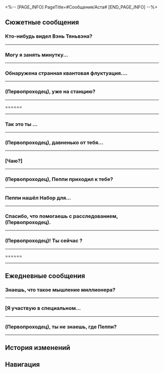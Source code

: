 <%-- [PAGE_INFO]
PageTitle=#Сообщения/Аста#
[END_PAGE_INFO] --%>
{{Сообщение Инфобокс
|id          = 1009
|Изображение = Персонаж Аста Иконка.png
|Тип         = Персонаж
|Отправитель = Аста
|ПодписьСоо  = Больше никаких покупок...
|Фракция     = Космическая станция «Герта»
}}

==Сюжетные сообщения==
===Кто-нибудь видел Вэнь Тяньвэна?===
{{Сообщения
|условие_получения = 
|текст =
:'''Аста:''' Кто-нибудь видел Вэнь Тяньвэна?
:'''Арлан:''' Может, в похищении виноват Легион?
:'''Аста:''' Арлан, поверь мне, никто не захочет похищать вспыльчивого старика. (Первопроходец), тебе это ничего не напоминает?
:{Выбор} На станции есть старики?
::'''(Первопроходец):''' На станции есть ещё старики?
:{Выбор} Кому понадобилось похищать сварливого старика?..
::'''(Первопроходец):''' Кому понадобилось похищать сварливого старика?..
:'''Аста:''' Если будет время, следи за стариком. Он, возможно, тоже путешествует по космосу со своим лучшим другом юности.
:'''Аста:''' Где бы ты его ни {{MC|м=увидел|ж=увидела}}, пожалуйста, дай знать.
}}
----

===Могу я занять минутку...===
{{Сообщения
|условие_получения = 
|текст =
:'''Аста:''' Могу я занять минутку твоего времени, (Первопроходец)? Ты случайно не {{MC|ж=знакома|м=знаком}} с классической поэзией?
:'''Аста:''' Я теперь тоже говорю как поэт прошлого.
:'''Аста:''' Я получила конфиденциальное письмо. Всё хорошо, но я не смогла его прочитать.
:'''Аста:''' Твои познания велики. Помоги мне, когда будет время. Иначе я умру от любопытства.
;{Принятая миссия: Искатели духов}
}}
----

===Обнаружена странная квантовая флуктуация....===
{{Сообщения
|условие_получения = 
|текст =
:'''Аста:''' Обнаружена странная квантовая флуктуация. Ты ведь очевидец. Что случилось?
:{Выбор} Я {{MC|ж=исправила|м=исправил}} диковину.
::'''(Первопроходец):''' Я пару раз {{MC|ж=треснула|м=треснул}} по диковине, и трещина исчезла. Ох, да я {{MC|ж=сама|м=сам}} себе не верю.
::'''Аста:''' ...Я тоже не могу поверить.
:{Выбор} Я и {{MC|ж=сама|м=сам}} не {{MC|ж=поняла|м=понял}}.
::'''(Первопроходец):''' Я пару раз {{MC|ж=треснула|м=треснул}} по диковине, и трещина исчезла. Ох, да я {{MC|ж=сама|м=сам}} себе не верю.
::'''Аста:''' ...Поэтому оно называется «ударным обслуживанием»?
:'''Аста:''' Серверные данные из Паноптикона действительно показывают, что она восстановилась и в данный момент активирована. Он выдаёт стабильные показатели энергии.
:'''Аста:''' Это может быть чистой случайностью, но как-то не похоже это на совпадение. У тебя руки Эоном благословлены, что ли?
:'''Аста:''' Да шучу я. Главное - результат. Я отправила тебе награду, не забудь проверить её.
}}
----

===(Первопроходец), уже {{MC|ж=вернулась|м=вернулся}} на станцию?===
{{Сообщения
|условие_получения = 
|текст =
:'''Аста:''' (Первопроходец), уже {{MC|ж=вернулась|м=вернулся}} на станцию?
:'''Аста:''' Я хочу кое о чём поговорить с тобой.
:'''Аста:''' Если не сложно, можешь зайти ко мне?
:{Выбор} У меня плохое предчувствие...
::'''(Первопроходец):''' У меня плохое предчувствие...
::'''Аста:''' Нет, что ты! Ничего такого, я только хочу обсудить с тобой кое-что.
::'''Аста:''' Просто в переписке это сложно сделать.
:{Выбор} Понятно, возвращаюсь на экспресс.
::'''(Первопроходец):''' Понятно, возвращаюсь на экспресс.
::'''Аста:''' Эй, ну хватит издеваться! Мне правда нужно срочно кое о чём поговорить!
:'''Аста:''' Буду ждать тебя в обычном месте. Пожалуйста, поторопись.
;{Принятая миссия: Неожиданный поворот}
}}
----

======
{{Сообщения
|условие_получения = 
|текст =
:'''Аста:''' [[Файл:Стикер ГПП 11 Доктор Рацио 01.png|80px]]
:'''Аста:''' (Первопроходец), спасибо за поддержку эксперимента с цифровой Гертой.
:'''Аста:''' Средства за эксперимент я уже перевела. Проверь, пришло ли.
:{Выбор} (Спросить о продолжении эксперимента.)
::'''(Первопроходец):''' Кстати, эксперимент можно считать завершённым? Есть новости о дальнейших планах?
::'''Аста:''' Госпоже Герте он показался интересным, но не принёс существенных открытий, поэтому в итоге она велела мне удалить данные.
:{Выбор} ...Снова из своего кармана?
::'''(Первопроходец):''' Какие ещё средства? Снова платишь из своего кармана?
::'''Аста:''' {{tx|Missing sticker}}{{subst:void|<!--SpriteOutput/Emoji/30001.png-->}}
:'''Аста:''' Кстати, что примечательно, госпожа Герта сказала: «Моя цифровая версия оценила участника по имени (Первопроходец) выше, чем я ожидала».
:'''Аста:''' В этом и заключался смысл эксперимента - проверить, обладает ли копия логикой и разумом оригинала.
:'''Аста:''' Как выяснилось, ИИ «Герта» будто... переоценивает людей? Хм, точнее не могу сказать. Но возможно, по этой причине госпожа Герта и решила прекратить эксперимент.
}}
----

===Так это ты {{MC|ж=помогла|м=помог}}...===
{{Сообщения
|условие_получения = 
|текст =
:'''Аста:''' Так это ты {{MC|ж=помогла|м=помог}} Вэнь Шилин с экспериментом?
:{Выбор} Именно.
::'''(Первопроходец):''' В точку! Это я!
::'''Аста:''' Не ожидала, что ты будешь так гордиться собой.
:{Выбор} Не по моей части...
::'''(Первопроходец):''' Кто это? Впервые слышу.
::'''Аста:''' Но ведь в её отчёте напротив графы «Лаборант» было записано твоё имя.
:'''Аста:''' Ох, вы же её избалуете. Даже не знаю, как её отчёт прошёл проверку...
:'''Аста:''' В общем, я приостановлю процесс проверки этого эксперимента, а ты не вмешивайся больше, пожалуйста.
}}
----

===(Первопроходец), давненько от тебя...===
{{Сообщения
|условие_получения = 
|текст =
:'''Аста:''' (Первопроходец), давненько от тебя ничего не было слышно. Говорят, вы сейчас на Лофу Сяньчжоу.
:'''Аста:''' Хотя экспресс существует для Освоения, но я хочу кое-что узнать и о Сяньчжоу.
:'''Аста:''' Ты {{MC|ж=слышала|м=слышал}} о... местном онлайн-чате Сяньчжоу «Красавица-лисичка»?
:{Выбор} Я не очень понимаю...
::'''(Первопроходец):''' Не-а, не {{MC|ж=слышала|м=слышал}}. Интересное что-то?
::'''Аста:''' Хм, не {{MC|ж=слышала|м=слышал}}, значит? Там что-то странное...
:{Выбор} Очень интересно.
::'''(Первопроходец):''' Занятно. Скинь ссылку, я посмотрю.
::'''Аста:''' Если что, это не моя тебе рекомендация.
:'''Аста:''' Ты не {{MC|ж=поняла|м=понял}}. Тут дело в одном из наших исследователей...
:'''Аста:''' Нет-нет, я не говорю, что наш исследователь - красавица-лисичка!
:'''Аста:''' Уф, как всё сложно. Давай, когда выдастся время, ты заглянешь к нам на станцию и мы поболтаем?
:{Выбор} Меня только красавица-лисичка интересует.
::'''(Первопроходец):''' Да причём тут твой исследователь? Меня только красавица-лисичка интересует. Давай встретимся, и ты всё расскажешь.
:{Выбор} Моё время стоит денег.
::'''(Первопроходец):''' А мне точно нужно на космическую станцию? Моё время стоит денег.
::'''Аста:''' А? Собираешь плату, чтобы открыть свой собственный чат-сервис Первопроходцев? Я-то думала, мы друзья.
::'''Аста:''' Хм, я тут посчитала, что моих карманных денег в этом месяце хватит, чтобы тебя нанять! Иди сюда, наймит!
:{Выбор} Я приду, когда у меня будет время.
::'''(Первопроходец):''' Вызываемый абонент недоступен. Я приду, когда у меня будет время.
;{Принятая миссия: Из Сяньчжоу с любовью}
}}
----

===[Чаю?]===
{{Сообщения
|условие_получения = 
|текст =
:'''Аста:''' [[Файл:Стикер ГПП 11 Доктор Рацио 01.png|80px|&lbrack;Чаю?&rbrack;]]
:'''Аста:''' (Первопроходец), помощь нужна.
:{Выбор} Какая?
::'''(Первопроходец):''' Какая?
::'''(Первопроходец):''' [[Файл:Стикер ГПП 07 Пом-Пом 07.png|80px|&lbrack;Недоумение&rbrack;]]
:{Выбор} А подробнее?
::'''(Первопроходец):''' Можешь подробнее объяснить?
:'''Аста:''' Жуань Мэй на космической станции сотворила маленьких созданий, я пока оставила их в Изолированной зоне.
:'''Аста:''' Хочу попросить тебя взрастить этих малышей.
:{Выбор} А почему меня?
::'''(Первопроходец):''' А почему меня? Может, лучше сама займёшься этим?
::'''Аста:''' Из всех, кого я знаю, ты подходишь лучше всего. Да и к тому же... То, что госпожа Жуань Мэй оставила их здесь, в какой-то мере произошло из-за тебя.
:{Выбор} Да на станции столько исследователей...
::'''(Первопроходец):''' И обязательно меня нагружать, когда по всей станции без дела слоняются исследователи?
::'''(Первопроходец):''' [[Файл:Стикер ГПП 07 Пом-Пом 04.png|80px|&lbrack;Отказ&rbrack;]]
::'''Аста:''' Скоро им будет не до отдыха.
:'''Аста:''' Мы со Скрюллумом обновили робоняня, и теперь он будет тебе во всём содействовать. Я тоже буду приглядывать, конечно.
:'''Аста:''' Займись этим, пожалуйста.
;{Принятая миссия: Охота на экзотических питомцев: Взращивание}
}}
----

===(Первопроходец), Пеппи приходил к тебе?===
{{Сообщения
|условие_получения = 
|текст =
:'''Аста:''' (Первопроходец), Пеппи приходил к тебе?
:{Выбор} Нет.
::'''(Первопроходец):''' Нет, а он не в Главной контрольной зоне разве?
::'''Аста:''' Там он бывает в свободное время, а сейчас он на задании.
:{Выбор} А почему он должен прийти ко мне?
::'''(Первопроходец):''' А почему он должен прийти ко мне? Он даже лапу не подаст, если я попрошу. С чего вдруг ему меня искать?
::'''Аста:''' Пеппи уже большой мальчик, самостоятельный.
:'''Аста:''' Недавно украли диковину, и я отправила его к тебе на помощь...
:'''Аста:''' Я видела, что он в хранилище, поэтому подумала, что вы уже встретились.
:{Выбор} Диковину украли?
::'''(Первопроходец):''' Диковину украли? Ведущий исследователь, следует вложиться в апгрейд системы безопасности!
::'''Аста:''' Если проблему можно решить деньгами, то это не проблема. Тут особая ситуация.
:{Выбор} А зачем ты Пеппи ко мне отправила?
::'''(Первопроходец):''' А зачем ты Пеппи ко мне отправила? Раз что-то пропало, то, наверное, нужно в Отдел безопасности обратиться?
:'''Аста:''' Украли Набор для фильтрации счастья, это куб, в котором хранилась радость. Он очень ценится у исследователей.
:'''Аста:''' Я думала начать проверку с исследователей, но госпожа Жуань Мэй вот-вот посетит станцию.
:'''Аста:''' Я боюсь, что это может испортить всё впечатление.
:'''Аста:''' У Пеппи отличный нюх, а ещё он не привлекает внимание, когда бегает по станции. На мой взгляд он лучше всего подходит для расследования.
:'''Аста:''' Я заблокировала и другие зоны на станции, пока все заняты визитом Жуань Мэй.
:'''Аста:''' Только вот... Пеппи пропал. Вдруг с ним что-то случилось? (Первопроходец), поищешь его?
:{Выбор} Я разберусь.
::'''(Первопроходец):''' Ерунда, я разберусь.
::'''Аста:''' Спасибо! Отправлю тебе координаты его расположения.
:{Выбор} Человек собаке друг, да?
::'''(Первопроходец):''' Прямо какое-то дежавю...
::'''Аста:''' Да ладно тебе, Пеппи послушный.
:'''Аста:''' А, кстати, чуть не забыла. Я установила Пеппи устройство, сделанное на заказ. Когда найдёшь его, не забудь активировать маячок - там сюрприз.
}}
----

===Пеппи нашёл Набор для...===
{{Сообщения
|условие_получения = 
|текст =
:'''Аста:''' Пеппи нашёл Набор для фильтрации счастья. Знаю, что всё это благодаря тебе, (Первопроходец).
:'''Аста:''' Один он бы не справился.
:'''Аста:''' С тех пор как он вернулся, хвалит тебя не переставая.
:{Выбор} Гав-гав-гав?
::'''(Первопроходец):''' Хвалит? Как это?
::'''Аста:''' В следующий раз {{MC|ж=сама|м=сам}} у него спросишь.
:{Выбор} Да пустяки.
::'''(Первопроходец):''' Ой, да ладно тебе, ни к чему эти благодарности. {{MC|ж=Помогла|м=Помог}} и ладно.
::'''Аста:''' [[Файл:Стикер ГПП 11 Доктор Рацио 01.png|80px|&lbrack;Чаю?&rbrack;]]
:'''Аста:''' Ладно, хватит про Пеппи. Вообще я кое-что другое хотела с тобой обсудить.
:'''Аста:''' Возвращайся и поговори с робонянем, там что-то удивительное обнаружилось.
:{Выбор} Насколько удивительное?
::'''(Первопроходец):''' Насколько удивительное?
:{Выбор} Иду-иду.
::'''(Первопроходец):''' Иду-иду.
:'''Аста:''' Сходи и узнаешь. Не буду ничего рассказывать, чтобы не испортить сюрприз.
}}
----

===Спасибо, что помогаешь с расследованием, (Первопроходец).===
{{Сообщения
|условие_получения = 
|текст =
:'''Аста:''' Спасибо, что помогаешь с расследованием, (Первопроходец).
:'''Аста:''' Кстати, ты {{MC|ж=видела|м=видел}} создание, похожее на госпожу Герту? Забавно, правда? Вы общались уже?
:{Выбор} (Рассказать, что произошло в тот день)
:'''(Первопроходец):''' А, ты про Булочку С Глицинией. Она действительно похожа на Герту. Даже характер у них одинаковый.
:'''(Первопроходец):''' А ещё она тоже любит науку. В тот день она привела с собой приятелей, и рассказала, что хочет закончить с проектом по генетическому секвенированию, поэтому попросила, чтобы я {{MC|ж=взрастила|м=взрастил}} ей побольше созданий для исследований.
:'''Аста:''' [[Файл:Стикер ГПП 07 Пом-Пом 08.png|80px|&lbrack;Шок&rbrack;]]
:'''Аста:''' Только я не очень понимаю, почему госпожа Жуань Мэй решила создать похожую на госпожу Герту малышку.
:'''Аста:''' Но больше всего меня интересуют... «приятели», которых ты {{MC|ж=упомянула|м=упомянул}}. Они тоже на кого-то похожи?
:{Выбор} Да, но не так сильно.
::'''(Первопроходец):''' Да, но не так сильно. Будто, знаешь, когда на улице встречаешь кого-то в такой же одежде, как у тебя. Вроде и похоже, конечно, но не на сто процентов.
:{Выбор} Да, просто один в один.
::'''(Первопроходец):''' Да! Просто один в один! Нарекаю их Мини-Герта и Мини-Мэй!
:'''Аста:''' Эти малышки особенные. У них... Я получила отчёт от робоняня.
:'''Аста:''' Кстати! Робонянь хочет с тобой увидеться. Похоже что-то произошло с похожей на госпожу Герту малышкой.
:'''Аста:''' Не знаю, чем они занимаются... У меня своих дел полно, совсем времени нет. Ну и робот говорит, что хочет видеть именно тебя, ох... (Первопроходец), сходи, как время будет.
:{Выбор} Это в стиле Герты...
::'''(Первопроходец):''' Это в стиле Герты...
:{Выбор} Уже бегу.
::'''(Первопроходец):''' Уже бегу.
:'''Аста:''' Ага
}}
----

===(Первопроходец)! Ты сейчас {{MC|ж=занята|м=занят}}?===
{{Сообщения
|условие_получения = 
|текст =
:'''Аста:''' (Первопроходец)! Ты сейчас {{MC|ж=занята|м=занят}}?
:{Выбор} Ничего особенного, а что?
::'''(Первопроходец):''' Более-менее {{MC|ж=свободна|м=свободен}}.
:{Выбор} А что такое?
::'''(Первопроходец):''' Зависит от того, что тебе нужно.
:'''Аста:''' Пеппи говорит, ты {{MC|ж=обошла|м=обошёл}} его по рейтингу.
:'''Аста:''' Я тебе заплачу, если согласишься стать тренером Пеппи.
:{Выбор} Собака и человек - разные существа...
::'''(Первопроходец):''' Конечно, я помогу.
::'''(Первопроходец):''' Но люди и собаки устроены по-разному. Боюсь, мой опыт ему не поможет.
:{Выбор} С удовольствием!
::'''(Первопроходец):''' Хорошо. Если Пеппи стремится к прогрессу, я с ним позанимаюсь.
::'''(Первопроходец):''' Ты обратилась по адресу. Я с удовольствием.
:'''Аста:''' Я спросила госпожу Химеко. Похоже, вы очень заняты.
:'''Аста:''' Поговорим в другой раз. Это не срочно.
:'''Аста:''' Будет время, проведай Пеппи. Он очень скучает по тебе.
}}
----

======
{{Сообщения
|условие_получения = 
|текст =
:'''Аста:''' [[Файл:Стикер ГПП 11 Доктор Рацио 01.png|80px]]
:'''Аста:''' асв перивд вмсчв\(^o^)/~9шлж щзпр
:{Выбор} ...Что это за набор букв?
::'''(Первопроходец):''' Аста, что за ерунду ты прислала? Я не понимаю.
:{Выбор} Пеппи, ты пишешь с аккаунта Асты!
::'''(Первопроходец):''' Пеппи! Пеппи, ты пишешь с аккаунта Асты. Пиши со своего.
:'''Аста:''' О!
:'''Аста:''' Пеппи только что клянчил у меня смартфон.
:'''Аста:''' Оказывается, он тебе пишет.
:'''Аста:''' Он говорит, ты ниже него в рейтинге.
:'''Аста:''' Он интересуется, как твои дела на Пенаконии.
:'''Аста:''' Не случилось ли чего и не нужна ли помощь.
:{Выбор} Всё хорошо, просто лень набивать очки.
::'''(Первопроходец):''' Мда
::'''(Первопроходец):''' Всё хорошо, мне просто лень набивать очки.
:{Выбор} Нет, но спасибо, Пеппи.
::'''(Первопроходец):''' Нет, всё в порядке.
::'''(Первопроходец):''' Поблагодари от меня Пеппи. Меня до слёз трогает его забота.
:'''Аста:''' [[Файл:Стикер ГПП 07 Пом-Пом 02.png|80px]]
:'''Аста:''' Хорошо, тогда я спокойна.
}}
----

==Ежедневные сообщения==
===Знаешь, что такое мышление миллионера?===
{{Сообщения
|условие_получения = 
|текст=
:'''Аста:''' Знаешь, что такое мышление миллионера?
:'''Аста:''' Хочешь узнать об этом?
:{Выбор} Что за мышление миллионера?
::'''(Первопроходец):''' ...Зачем ты меня это спрашиваешь, Аста?
:{Выбор} Не знаю и не хочу знать.
::'''(Первопроходец):''' Не знаю, не хочу знать, не понимаю и не хочу понимать.
:'''Аста:''' Прекрасный ответ!
:'''Аста:''' Можно скриншот сделаю?
:'''Аста:''' Твоё имя закрашу.
:'''Аста:''' Проблем не будет.
:{Выбор} А как отменить отправку сообщения?
:'''(Первопроходец):''' [[Файл:Стикер ГПП 07 Пом-Пом 08.png|80px|&lbrack;Шок&rbrack;]]
:'''(Первопроходец):''' А как отменить отправку сообщения?
:'''Аста:''' Да ты не переживай, тут ничего серьёзного.
:'''Аста:''' К сожалению, меня снова пригласили провести семинар в прямом эфире. Тема на этот раз - «Выступление на высшем уровне: мышление миллионера изменит ваши финансовые взгляды и улучшит представления о богатстве».
:'''Аста:''' Мне нужно убедить их, что эта тема очень скучная.
:'''Аста:''' Кто это вообще смотреть будет?
:{Выбор} Лучше мы с Пеппи побегаем за фрисби.
::'''(Первопроходец):''' Лучше мы с Пеппи побегаем за фрисби.
:{Выбор} Лучше посмотрю, как робот еду развозит.
::'''(Первопроходец):''' Лучше посмотрю, как робот еду развозит.
:'''Аста:''' Ха-ха-ха! Точно!
:'''Аста:''' Можно ещё один скриншот сделаю?
:{Выбор} ОK
:'''(Первопроходец):''' [[Файл:Стикер ГПП 07 Пом-Пом 05.png|80px|&lbrack;ОК&rbrack;]]
:'''Аста:''' [[Файл:Стикер ГПП 07 Пом-Пом 05.png|80px|&lbrack;ОК&rbrack;]]
}}
----

===[Я участвую в специальном...===
{{Сообщения
|условие_получения = 
|текст=
:'''Аста:''' [Я участвую в специальном аукционе Cosmo Premium. Нажмите на кнопку, чтобы помочь мне получить скидку в размере 50% на обработку заказа и выиграть другие неожиданные скидки. Ссылка на событие: ██████]
:'''Аста:''' [Я добавила интересный предмет в корзину Cosmo Premium. Помоги мне заплатить за него: ████████]
:{Выбор} Тебя взломали?
::'''(Первопроходец):''' Ты точно Аста? Такое ощущение, что тебя взломали.
::'''Аста:''' Я Аста!
::'''Аста:''' Постой...
:{Выбор} Не могу открыть ссылку.
::'''(Первопроходец):''' Я бы {{MC|ж=помогла|м=помог}} заплатить, но ссылка не открывается...
::'''Аста:''' Постой...
::'''Аста:''' [[Файл:Стикер ГПП 07 Пом-Пом 08.png|80px|&lbrack;Шок&rbrack;]]
::'''Аста:''' (Первопроходец), ты же не {{MC|ж=успела|м=успел}} перевести деньги? Если {{MC|ж=успела|м=успел}}, скажи, сколько, я верну.
:{Выбор} Сообщение отклонено.
::'''(Первопроходец):''' Вы были добавлены в чёрный список и более не можете отправлять сообщения.
::'''Аста:''' ???
::'''Аста:''' Постой...
:'''Аста:''' Прости, я случайно не туда нажала.
:'''Аста:''' Всё в порядке, страница деактивирована.
:{Выбор} Не волнуйся.
::'''(Первопроходец):''' Не волнуйся, я на такое не ведусь.
::'''Аста:''' Отлично.
:{Выбор} Мне интересно, ты пользуешься скидками?
::'''(Первопроходец):''' Мне интересно. Ты пользуешься скидками? Ты вообще знаешь, что это такое?
::'''Аста:''' А с чего бы мне ими не пользоваться? (Первопроходец), ты всегда такие странные вопросы задаёшь.
:{Выбор} И что же произошло?
:'''(Первопроходец):''' И что же произошло?
:'''Аста:''' Я добавляла товары и не заметила, как корзина заполнилась, потому поспешила всё оплатить.
:'''Аста:''' Я случайно нажала не туда и отправила тебе ссылку.
:{Выбор} Вот бы и мне такие проблемы.
:'''(Первопроходец):''' Вот бы и мне проблемы с заполненной корзиной.
:'''(Первопроходец):''' [[Файл:Стикер ГПП 07 Пом-Пом 02.png|80px|&lbrack;Плач&rbrack;]]
:'''Аста:''' Я покупаю вещи для космической станции.
}}
----

===(Первопроходец), ты не знаешь, где Пеппи?===
{{Сообщения
|условие_получения = 
|текст=
:'''Аста:''' (Первопроходец), ты не знаешь, где Пеппи?
:{Выбор} Прости, я не знаю.
::'''(Первопроходец):''' Прости, у меня было много дел, я не знаю.
:{Выбор} Думаю, всё там же.
::'''(Первопроходец):''' Пеппи? Думаю, он всё ещё где-то на станции. Куда ещё он мог деться?
:{Выбор} А что такое?
:'''(Первопроходец):''' А что такое?
:'''Аста:''' Я жду результаты осмотра Пеппи от Отдела медицины.
:'''Аста:''' Он хромает на переднюю лапку, но видимых ран нет.
:'''Аста:''' Я проверила записи с камер, но так и не поняла, как он её повредил.
:{Выбор} Может, он притворяется?
::'''(Первопроходец):''' Питомцы - всё равно что дети. Может, он притворяется?
::'''Аста:''' Не знаю... Пеппи совсем не такой.
:{Выбор} Как Арлан?
::'''(Первопроходец):''' Может, Пеппи поранился, как Арлан?
::'''Аста:''' Нет, у Пеппи нет ран.
:'''Аста:''' ...
:'''Аста:''' Я получила результаты осмотра Пеппи.
:'''Аста:''' В них указано, что у него идеальное здоровье.
:'''Аста:''' Он не болен.
:'''Аста:''' И переломов никаких нет.
:'''Аста:''' С чего бы Пеппи притворяться хромым? Зачем?
:'''Аста:''' Не понимаю.
:{Выбор} Он хочет больше играть с тобой.
::'''(Первопроходец):''' Последнее время ты очень занята. Может, мало с ним играешь?
::'''(Первопроходец):''' Вот и притворился хромым, чтобы ты проводила с ним больше времени.
::'''Аста:''' Возможно. Я давно с ним не гуляла.
::'''Аста:''' Нужно ещё купить ему любимых лакомств.
:{Выбор} Возможно, он подражает Арлану.
::'''(Первопроходец):''' Возможно, он подсознательно копирует Арлана.
::'''Аста:''' Арлан повредил руку во время вторжения Легиона.
::'''Аста:''' Пеппи постоянно был с ним.
::'''Аста:''' Ты {{MC|ж=права|м=прав}}. Он может имитировать поведение окружающих...
:'''Аста:''' К счастью, Пеппи в порядке.
:'''Аста:''' Он такой умный...
:'''Аста:''' Что тут сказать.
:'''Аста:''' Питомцы похожи на своих владельцев.
}}
----

==История изменений==
{{История изменений|3.5}}

==Навигация==
{{Сообщения Навбокс}}